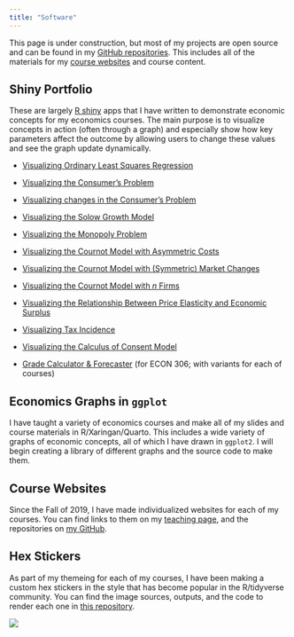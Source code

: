 ```yaml
---
title: "Software"
---
```


This page is under construction, but most of my projects are open source and can be found in my [GitHub repositories](https://github.com/ryansafner). This includes all of the materials for my [course websites](https://ryansafner.com/teaching) and course content.

## Shiny Portfolio

These are largely [R shiny](https://shiny.rstudio.com/) apps that I have written to demonstrate economic concepts for my economics courses. The main purpose is to visualize concepts in action (often through a graph) and especially show how key parameters affect the outcome by allowing users to change these values and see the graph update dynamically.

-   [Visualizing Ordinary Least Squares Regression](https://ryansafner.shinyapps.io/ols_estimation_by_min_sse/)

-   [Visualizing the Consumer's Problem](https://ryansafner.shinyapps.io/consumer/)

-   [Visualizing changes in the Consumer's Problem](https://ryansafner.shinyapps.io/Consumer_changes/)

-   [Visualizing the Solow Growth Model](https://ryansafner.shinyapps.io/Solow/)

-   [Visualizing the Monopoly Problem](https://ryansafner.shinyapps.io/monopoly_problem/)

-   [Visualizing the Cournot Model with Asymmetric Costs](https://ryansafner.shinyapps.io/Cournot_market_changes/)

-   [Visualizing the Cournot Model with (Symmetric) Market Changes](https://ryansafner.shinyapps.io/Cournot_market_changes/)

-   [Visualizing the Cournot Model with $n$ Firms](https://ryansafner.shinyapps.io/cournot_n_firms/)

-   [Visualizing the Relationship Between Price Elasticity and Economic Surplus](https://ryansafner.shinyapps.io/elasticityandsurpluses/)

-   [Visualizing Tax Incidence](https://ryansafner.shinyapps.io/tax-incidence/)

-   [Visualizing the Calculus of Consent Model](https://ryansafner.shinyapps.io/ccmodel/)

-   [Grade Calculator & Forecaster](https://ryansafner.shinyapps.io/306_grade_calculator/) (for ECON 306; with variants for each of courses)

## Economics Graphs in `ggplot`

I have taught a variety of economics courses and make all of my slides and course materials in R/Xaringan/Quarto. This includes a wide variety of graphs of economic concepts, all of which I have drawn in `ggplot2`. I will begin creating a library of different graphs and the source code to make them.

## Course Websites

Since the Fall of 2019, I have made individualized websites for each of my courses. You can find links to them on my [teaching page](https://ryansafner.com/teaching), and the repositories on [my GitHub](https://github.com/ryansafner).

## Hex Stickers

As part of my themeing for each of my courses, I have been making a custom hex stickers in the style that has become popular in the R/tidyverse community. You can find the image sources, outputs, and the code to render each one in [this repository](https://github.com/ryansafner/hexstickers).

![](https://github.com/ryansafner/hexstickers/raw/master/README_files/figure-markdown_strict/unnamed-chunk-1-1.png)

